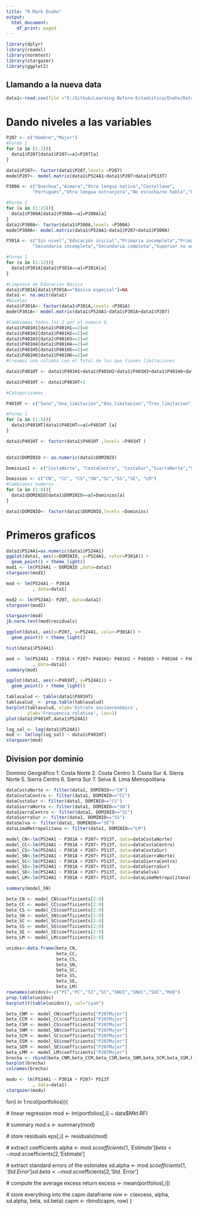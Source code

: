 ```yaml
---
title: "R Mark Enaho"
output:
  html_document:
    df_print: paged
---
```



```r
library(dplyr)
library(readxl)
library(normtest)
library(stargazer)
library(ggplot2)
```
## Llamando a la nueva data
```r
data1<-read.csv(file ="E:/Github/Learning-Before-Estadistica/Enaho/Data_Enaho/export/data.csv", header=T )

```

# Dando niveles a las variables
```r
P207 <- c("Hombre","Mujer")
#Forma 1
for (a in (1:2)){
  data1$P207[data1$P207==a]=P207[a]
}

data1$P207<- factor(data1$P207,levels =P207)
modelP207<- model.matrix(data1$P524A1~data1$P207+data1$P513T)


```
```r


P300A <- c("Quechua","Aimara","Otra lengua nativa","Castellano",
          "Portugués","Otra lengua extranjera","No escucha/no habla","Lengua de señas peruanas","Ashaninka","Awajún","Shipibo","Shawi","Matsigenka","Achuar")

#Forma 1
for (a in (1:15)){
  data1$P300A[data1$P300A==a]=P300A[a]
}
data1$P300A<- factor(data1$P300A,levels =P300A)
modelP300A<- model.matrix(data1$P524A1~data1$P207+data1$P300A)

```
```r
P301A <- c("Sin nivel","Educación inicial","Primaria incompleta","Primaria completa",
          "Secundaria incompleta","Secundaria completa","Superior no universitaria Incompleta","Superior no universitaria completa","Superior universitaria completa","Maestria/Doctorado","Básica especial")

#Forma 1
for (a in (1:12)){
  data1$P301A[data1$P301A==a]=P301A[a]
}

#Limpieza de Educacion Basica
data1$P301A[data1$P301A=="Básica especial"]=NA
data1 <- na.omit(data1)
#Niveles
data1$P301A<- factor(data1$P301A,levels =P301A)
modelP301A<- model.matrix(data1$P524A1~data1$P301A+data1$P207)


```


```r
#Cambiamos todos los 2 por el numero 0.
data1$P401H1[data1$P401H1==2]=0
data1$P401H2[data1$P401H2==2]=0
data1$P401H3[data1$P401H3==2]=0
data1$P401H4[data1$P401H4==2]=0
data1$P401H5[data1$P401H5==2]=0
data1$P401H6[data1$P401H6==2]=0
#Creamos una columna con el total de los que tienen limitaciones

data1$P401HT <- data1$P401H1+data1$P401H2+data1$P401H3+data1$P401H4+data1$P401H5+data1$P401H6

data1$P401HT <- data1$P401HT+1

#Categorizamos

P401HT <- c("Sano","Una_limitacion","Dos_limitacion","Tres_limitacion","Cuatro_limitacion")

#Forma 1
for (a in (1:5)){
  data1$P401HT[data1$P401HT==a]=P401HT [a]
}

data1$P401HT <- factor(data1$P401HT ,levels =P401HT )
  
```
```r
data1$DOMINIO <- as.numeric(data1$DOMINIO)

Dominios1 <- c("CostaNorte", "CostaCentro", "CostaSur","SierraNorte","SierraCentro","SierraSur","Selva", "LimaMetropolitana")

Dominios <- c("CN", "CC", "CS","SN","SC","SS","SE", "LM")
#Cambiamos numeros
for (a in (1:8)){
  data1$DOMINIO[data1$DOMINIO==a]=Dominios[a]
}

data1$DOMINIO<- factor(data1$DOMINIO,levels =Dominios)
```
# Primeros graficos
```r
data1$P524A1=as.numeric(data1$P524A1)
ggplot(data1, aes(x=DOMINIO, y=P524A1, color=P301A)) + 
  geom_point() + theme_light()
mod1 <- lm(P524A1 ~ DOMINIO ,data=data1)
stargazer(mod1)

```

```r
mod <- lm(P524A1 ~ P301A
          , data=data1)

mod2 <- lm(P524A1~ P207, data=data1)
stargazer(mod2)

stargazer(mod)
jb.norm.test(mod$residuals)

ggplot(data1, aes(x=P207, y=P524A1, color=P301A)) + 
  geom_point() + theme_light()

```

```r
hist(data1$P524A1)

```
```r
mod <- lm(P524A1 ~ P301A + P207+ P401H1+ P401H2 + P401H3 + P401H4 + P401H5 + P401H6
          , data=data1)
summary(mod)

ggplot(data1, aes(x=P401HT, y=P524A1)) + 
  geom_point() + theme_light()

tablasalud <- table(data1$P401HT)
tablasalud_ <- prop.table(tablasalud)
barplot(tablasalud, xlab='Estrato socioeconómico',
        ylab='Frecuencia relativa', las=1)
plot(data1$P401HT,data1$P524A1)

log_sal <- log(data1$P524A1)
mod <- lm(log(log_sal) ~ data1$P401HT)
stargazer(mod)
```
## Division por dominio

Dominio Geográfico 
1. Costa Norte
2. Costa Centro
3. Costa Sur
4. Sierra Norte
5. Sierra Centro
6. Sierra Sur
7. Selva
8. Lima Metropolitana




```r
dataCostaNorte <- filter(data1, DOMINIO=="CN")
dataCostaCentro <- filter(data1, DOMINIO=="CC")
dataCostaSur <- filter(data1, DOMINIO=="CS")
dataSierraNorte <- filter(data1, DOMINIO=="SN")
dataSierraCentro <- filter(data1, DOMINIO=="SC")
dataSierraSur <- filter(data1, DOMINIO=="SS")
dataSelva <- filter(data1, DOMINIO=="SE")
dataLimaMetropolitana <- filter(data1, DOMINIO=="LM")

```
```r
model_CN<-lm(P524A1 ~ P301A + P207+ P513T, data=dataCostaNorte)
model_CC<-lm(P524A1 ~ P301A + P207+ P513T, data=dataCostaCentro)
model_CS<-lm(P524A1 ~ P301A + P207+ P513T, data=dataCostaSur)
model_SN<-lm(P524A1 ~ P301A + P207+ P513T, data=dataSierraNorte)
model_SC<-lm(P524A1 ~ P301A + P207+ P513T, data=dataSierraCentro)
model_SS<-lm(P524A1 ~ P301A + P207+ P513T, data=dataSierraSur)
model_SE<-lm(P524A1 ~ P301A + P207+ P513T, data=dataSelva)
model_LM<-lm(P524A1 ~ P301A + P207+ P513T, data=dataLimaMetropolitana)

summary(model_SN)

beta_CN <- model_CN$coefficients[2:9]
beta_CC <- model_CC$coefficients[2:9]
beta_CS <- model_CS$coefficients[2:9]
beta_SN <- model_SN$coefficients[2:9]
beta_SC <- model_SC$coefficients[2:9]
beta_SS <- model_SS$coefficients[2:9]
beta_SE <- model_SE$coefficients[2:9]
beta_LM <- model_LM$coefficients[2:9]

unidos<-data.frame(beta_CN,
                   beta_CC,
                   beta_CS,
                   beta_SN,
                   beta_SC,
                   beta_SS,
                   beta_SE,
                   beta_LM)
rownames(unidos)<-c("PI","PC","SI","SC","SNUI","SNUC","SUC","MoD")
prop.table(unidos)
barplot(t(table(unidos)), col="cyan")

```

```r
beta_CNM <- model_CN$coefficients["P207Mujer"] 
beta_CCM <- model_CC$coefficients["P207Mujer"] 
beta_CSM <- model_CS$coefficients["P207Mujer"] 
beta_SNM <- model_SN$coefficients["P207Mujer"] 
beta_SCM <- model_SC$coefficients["P207Mujer"]
beta_SSM <- model_SS$coefficients["P207Mujer"]
beta_SEM <- model_SE$coefficients["P207Mujer"]
beta_LMM <- model_LM$coefficients["P207Mujer"]
brecha <- rbind(beta_CNM,beta_CCM,beta_CSM,beta_SNM,beta_SCM,beta_SSM,beta_SEM,beta_LMM)
barplot(brecha)
colnames(brecha)
```

```r
modu <- lm(P524A1 ~ P301A + P207+ P513T
          , data=data1)
stargazer(modu)
```



for(i in 1:ncol(portfolios)){
  
  # linear regression 
  mod <- lm(portfolios[,i] ~ data$Mkt.RF)
  
  # summary
  mod.s <- summary(mod)
  
  # store residuals
  eps[,i] <- residuals(mod)
  
  # extract coefficients
  alpha <- mod.s$coefficients[1,'Estimate']
  beta  <- mod.s$coefficients[2,'Estimate']
  
  # extract standard errors of the estimates
  sd.alpha <- mod.s$coefficients[1,'Std. Error']
  sd.beta  <- mod.s$coefficients[2,'Std. Error']
  
  # compute the average excess return
  excess  <- mean(portfolios[,i])
  
  # store everything into the capm dataframe
  row  <- c(excess, alpha, sd.alpha, beta, sd.beta)
  capm <- rbind(capm, row)
  }
